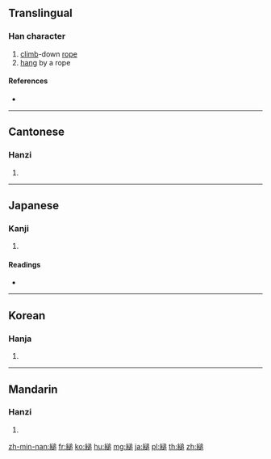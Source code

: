 {{character info/new}}
{{also|缒}}
==Translingual==

===Han character===
{{Han char|rn=120|rad=糸|as=10|sn=16|four=27937|canj=VFYHR|ids=⿰糹追}}

# [[climb]]-down [[rope]]
# [[hang]] by a rope

====References====
* {{Han ref|kx=0933.160|dkj=27740|dj=1372.090|hdz=53429.020|uh=7E0B|ud=32267|bh=EAD8|bd=60120}}

----

==Cantonese==

===Hanzi===
{{yue-hanzi|jyut=zeoi6|y=jeui6|sim=缒}}

# {{defn|lang=yue|sort=糸10}}

----

==Japanese==

===Kanji===
{{ja-kanji|grade=|rs=糸10}}

# {{defn|lang=ja|sort=糸10}}

====Readings====
* {{ja-readings|on=[[つい]] (tsui)|kun=[[すがる]] (sugaru)|nanori=}}

----

==Korean==

===Hanja===
{{ko-hanja|hangeul=추|eumhun=|rv=chu|mr=ch'u|y=chwu}}

# {{defn|lang=ko|sort=糸10}}

----

==Mandarin==

===Hanzi===
{{cmn-hanzi|sim=缒|pin=[[zhuì]] ([[zhui4]])|wg=chui<sup>4</sup>}}

# {{defn|lang=cmn|sort=糸10}}

[[zh-min-nan:縋]]
[[fr:縋]]
[[ko:縋]]
[[hu:縋]]
[[mg:縋]]
[[ja:縋]]
[[pl:縋]]
[[th:縋]]
[[zh:縋]]
